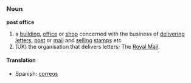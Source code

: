 =={{en}}==
===Noun===
{{wikipedia}}
'''post office'''
#a [[building]], [[office]] or [[shop]] concerned with the business of [[delivering]] [[letter]]s, [[post]] or [[mail]] and [[selling]] [[stamp]]s etc
#(UK) the organisation that delivers letters; The [[Royal Mail]].
====Translation====

*Spanish: [[correos]]